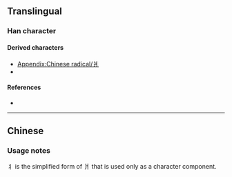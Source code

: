 {{also|爿|ㅕ}}
{{character info}}
{{character info|⺦}}
==Translingual==
{{stroke order|type=animate}}

===Han character===
{{Han char|rn=90|rad=丬|as=0|sn=3|var=1|four=|canj=LIM,XLIM|ids=⿰冫丨}}

====Derived characters====
* [[Appendix:Chinese radical/爿]]
* {{l|mul|[[𠬧]], [[壮]], [[壮]], [[妆]], [[𭣣]], [[状]], [[将]], [[奖]], [[桨]], [[浆]], [[酱]], [[寝]]}}

====References====
* {{Han ref|kx=0079.021|hdz=10028.061|uh=4E2C|ud=20012}}

----

==Chinese==
{{zh-see|爿|s}}

===Usage notes===
丬 is the simplified form of 爿 that is used only as a character component.

[[Category:CJKV radicals| ]]